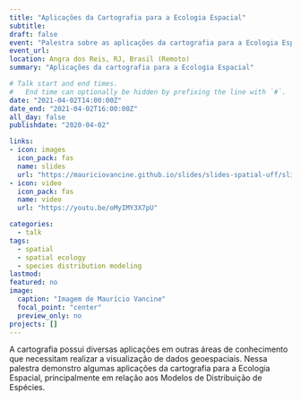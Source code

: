```yaml
---
title: "Aplicações da Cartografia para a Ecologia Espacial"
subtitle: 
draft: false
event: "Palestra sobre as aplicações da cartografia para a Ecologia Espacial à convite do Prof. Jackson Martins Rodrigues (UFF)"
event_url: 
location: Angra dos Reis, RJ, Brasil (Remoto)
summary: "Aplicações da cartografia para a Ecologia Espacial"

# Talk start and end times.
#   End time can optionally be hidden by prefixing the line with `#`.
date: "2021-04-02T14:00:00Z"
date_end: "2021-04-02T16:00:00Z"
all_day: false
publishdate: "2020-04-02"

links:
- icon: images
  icon_pack: fas
  name: slides
  url: "https://mauriciovancine.github.io/slides/slides-spatial-uff/slides-spatial-uff.pdf"
- icon: video
  icon_pack: fas
  name: video
  url: "https://youtu.be/oMyIMY3X7pU"

categories:
  - talk
tags:
  - spatial
  - spatial ecology
  - species distribution modeling
lastmod: 
featured: no
image:
  caption: "Imagem de Maurício Vancine"
  focal_point: "center"
  preview_only: no
projects: []
---
```


A cartografia possui diversas aplicações em outras áreas de conhecimento que necessitam realizar a visualização de dados geoespaciais. Nessa palestra demonstro algumas aplicações da cartografia para a Ecologia Espacial, principalmente em relação aos Modelos de Distribuição de Espécies.
